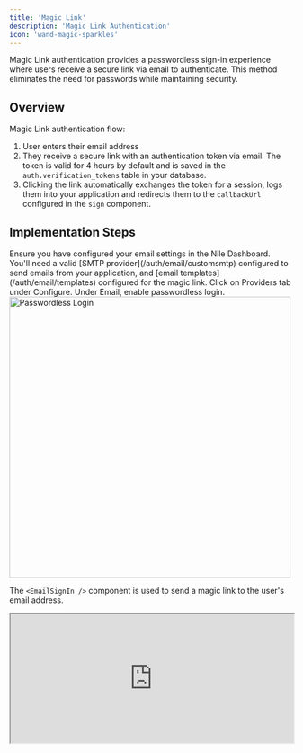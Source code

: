 ```yaml
---
title: 'Magic Link'
description: 'Magic Link Authentication'
icon: 'wand-magic-sparkles'
---
```


Magic Link authentication provides a passwordless sign-in experience where users 
receive a secure link via email to authenticate. This method eliminates the need for 
passwords while maintaining security.

## Overview

Magic Link authentication flow:
1. User enters their email address
2. They receive a secure link with an authentication token via email. The token is valid for 4 hours by default and is saved in the `auth.verification_tokens` table in your database. 
3. Clicking the link automatically exchanges the token for a session, logs them into your application and redirects them to the `callbackUrl` configured in the `sign` component.

## Implementation Steps

<Steps>
<DbCreds />
<Step title="Configure Email Settings">
Ensure you have configured your email settings in the Nile Dashboard. You'll need a valid 
[SMTP provider](/auth/email/customsmtp) configured to send emails from your 
application, and [email templates](/auth/email/templates) configured for the magic link.
</Step>
<Step title="Enable Passwordless Login">
Click on Providers tab under Configure. Under Email, enable passwordless login.
<img height="500" width="500" src="/images/auth/enable_passwordless.png" alt="Passwordless Login" />
</Step>
<CreateNextApp />
<InstallNile />
<Step title="Frontend Implementation">

The `<EmailSignIn />` component is used to send a magic link to the user's email address.

<Tabs>
<Tab title="Preview">
<iframe src="https://storybook.thenile.dev/iframe.html?args=&globals=&id=social-email--sign-in-with-email" width="100%" height="230px" className="rounded-xl"/>
</Tab>
    <Tab title="Component">
    ```jsx 
    import { EmailSignIn } from "@niledatabase/react";

    export default function SignUpPage() {
    return <EmailSignIn callbackUrl="/dashboard" />
    }
    ```
</Tab>
</Tabs>
</Step>
</Steps>








